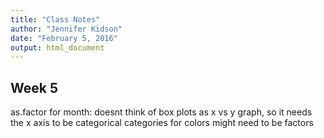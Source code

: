 ```yaml
---
title: "Class Notes"
author: "Jennifer Kidson"
date: "February 5, 2016"
output: html_document
---
```


## Week 5

as.factor for month:
doesnt think of box plots as x vs y graph, so it needs the x axis to be categorical
categories for colors might need to be factors